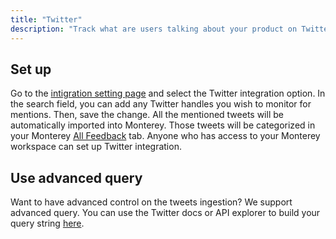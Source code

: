 ```yaml
---
title: "Twitter"
description: "Track what are users talking about your product on Twitter"
---
```


## Set up

Go to the [intigration setting page](../https://app.monterey.ai/w/cl5b6pdc45011ebfde64e4qkf/settings/integrations/) and select the Twitter integration option. In the search field, you can add any Twitter handles you wish to monitor for mentions. Then, save the change. All the mentioned tweets will be automatically imported into Monterey. Those tweets will be categorized in your Monterey [All Feedback](https://app.monterey.ai/w/cl5b6pdc45011ebfde64e4qkf/feedback) tab. 
Anyone who has access to your Monterey workspace can set up Twitter integration. 


## Use advanced query

Want to have advanced control on the tweets ingestion? We support advanced query. You can use the Twitter docs or API explorer to build your query string [here](../https://developer.twitter.com/en/docs/twitter-api/tweets/search/integrate/build-a-query).

